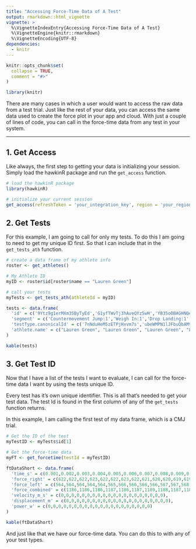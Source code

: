 ```yaml
---
title: "Accessing Force-Time Data of A Test"
output: rmarkdown::html_vignette
vignette: >
  %\VignetteIndexEntry{Accessing Force-Time Data of A Test}
  %\VignetteEngine{knitr::rmarkdown}
  %\VignetteEncoding{UTF-8}
dependencies:
  - knitr
---
```


```r
knitr::opts_chunk$set(
  collapse = TRUE,
  comment = "#>"
)

library(knitr)
```

There are many cases in which a user would want to access the raw data from a test trial. Just like the rest of your data, you can access the same data used to create the force plot in your app and cloud. With just a couple of lines of code, you can call in the force-time data from any test in your system.

------------------------------------------------------------------------

## 1. Get Access

Like always, the first step to getting your data is initializing your session. Simply load the hawkinR package and run the `get_access` function.

```r
# load the hawkinR package
library(hawkinR)

# initialize your current session
get_access(refreshToken = 'your_integration_key', region = 'your_region')

```

## 2. Get Tests

For this example, I am going to call for only my tests. To do this I am going to need to get my unique ID first. So that I can include that in the `get_tests_ath` function.

```r
# create a data frame of my athlete info 
roster <- get_athletes()

# My Athlete ID
myID <- roster$id[roster$name == "Lauren Green"]

# call your tests
myTests <- get_tests_ath(athleteId = myID)
```

```r

tests <- data.frame(
  'id' = c('9Ytz9g1erMXm3SByTyEd','G1yfTWvTj3hAveQYz5wH','YB35oOBAGHNQew0WziDt','2RnV4tM3J6IW2qYKgqg2','qNIZaBguZefAyar4oUtu'),
  'segment' = c('Countermovement Jump:1','Weigh In:1','Drop Landing:1','Drop Landing:2','Drop Jump:1'),
  'testType.canonicalId' = c('7nNduHeM5zETPjHxvm7s','ubeWMPN1lJFbuQbAM97s','rKgI4y3ItTAzUekTUpvR','rKgI4y3ItTAzUekTUpvR','gyBETpRXpdr63Ab2E0V8'),
  'athlete.name' = c("Lauren Green", "Lauren Green", "Lauren Green", "Lauren Green", "Lauren Green")
)

kable(tests)
```

## 3. Get Test ID

Now that I have a list of the tests I want to evaluate, I can call for the force-time data I want by using the tests unique ID.

Every test has it's own unique identifier. This is all that's needed to get your test data. The test Id is found in the first column of any of the `get_tests` function returns.

In this example, I am calling the first test of my data frame, which is a CMJ trial.

```r
# Get the ID of the test
myTestID <- myTests$id[1]

# Get the force-time data
myFT <- get_forcetime(testId = myTestID)
```

```r

ftDataShort <- data.frame(
  'time_s' = c(0.001,0.002,0.003,0.004,0.005,0.006,0.007,0.008,0.009,0.01, 0.011, 0.012, 0.013, 0.014, 0.015,0.016,0.017,0.018, 0.019,0.02),
  'force_right' = c(622,622,622,623,622,622,623,622,621,620,620,619,619,619,618,618,619,620,620,620),
  'force_left' = c(564,564,564,564,564,565,566,566,566,566,567,567,568,568,568,568,568,568,569,568),
  'force_combined' = c(1186,1186,1186,1187,1186,1187,1189,1188,1187,1186,1187,1186,1187,1187,1186,1186,1187,1188,1189,1188),
  'velocity_m_s' = c(0,0,0,0,0,0,0,0,0,0,0,0,0,0,0,0,0,0,0,0),
  'displacement_m' = c(0,0,0,0,0,0,0,0,0,0,0,0,0,0,0,0,0,0,0,0),
  'power_w' = c(0,0,0,0,0,0,0,0,0,0,0,0,0,0,0,0,0,0,0,0)
)

kable(ftDataShort)
```

And just like that we have our force-time data. You can do this to with any of your test types.
